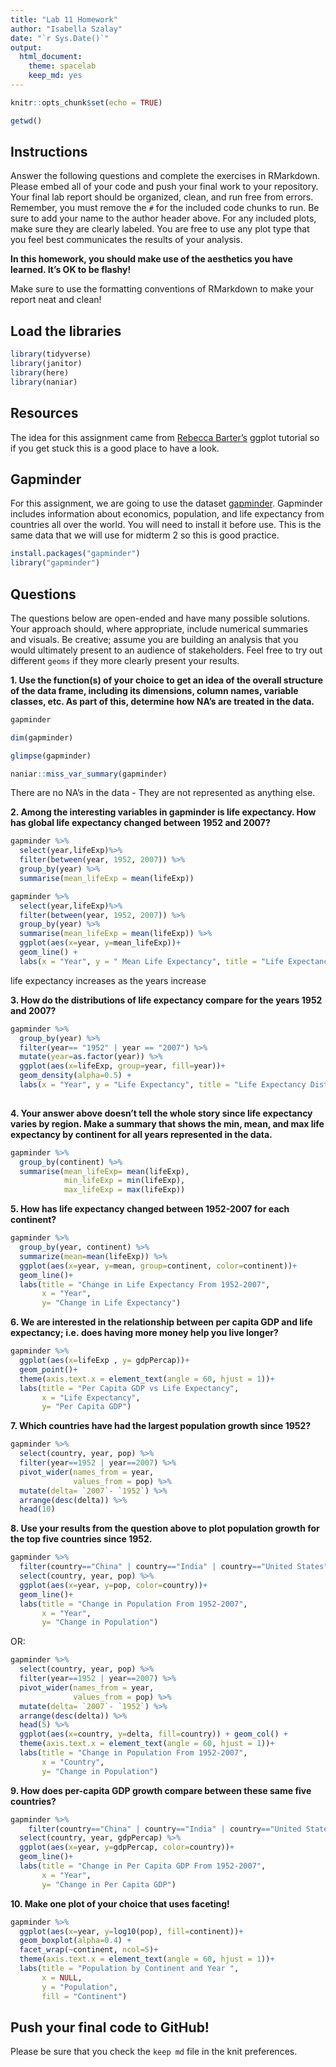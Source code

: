 ```yaml
---
title: "Lab 11 Homework"
author: "Isabella Szalay"
date: "`r Sys.Date()`"
output:
  html_document: 
    theme: spacelab
    keep_md: yes
---
```


```r
knitr::opts_chunk$set(echo = TRUE)
```

```r
getwd()
```

## Instructions
Answer the following questions and complete the exercises in RMarkdown. Please embed all of your code and push your final work to your repository. Your final lab report should be organized, clean, and run free from errors. Remember, you must remove the `#` for the included code chunks to run. Be sure to add your name to the author header above. For any included plots, make sure they are clearly labeled. You are free to use any plot type that you feel best communicates the results of your analysis.  

**In this homework, you should make use of the aesthetics you have learned. It's OK to be flashy!**

Make sure to use the formatting conventions of RMarkdown to make your report neat and clean!  

## Load the libraries
```r
library(tidyverse)
library(janitor)
library(here)
library(naniar)
``` 

## Resources
The idea for this assignment came from [Rebecca Barter's](http://www.rebeccabarter.com/blog/2017-11-17-ggplot2_tutorial/) ggplot tutorial so if you get stuck this is a good place to have a look.  

## Gapminder
For this assignment, we are going to use the dataset [gapminder](https://cran.r-project.org/web/packages/gapminder/index.html). Gapminder includes information about economics, population, and life expectancy from countries all over the world. You will need to install it before use. This is the same data that we will use for midterm 2 so this is good practice.
```r
install.packages("gapminder")
library("gapminder")
```

## Questions
The questions below are open-ended and have many possible solutions. Your approach should, where appropriate, include numerical summaries and visuals. Be creative; assume you are building an analysis that you would ultimately present to an audience of stakeholders. Feel free to try out different `geoms` if they more clearly present your results.  

**1. Use the function(s) of your choice to get an idea of the overall structure of the data frame, including its dimensions, column names, variable classes, etc. As part of this, determine how NA's are treated in the data.**  

```r
gapminder
```


```r
dim(gapminder)
```

```r
glimpse(gapminder)
```
```r
naniar::miss_var_summary(gapminder)
```

 There are no NA's in the data - They are not represented as anything else.
 
 
**2. Among the interesting variables in gapminder is life expectancy. How has global life expectancy changed between 1952 and 2007?**

```r
gapminder %>%
  select(year,lifeExp)%>%
  filter(between(year, 1952, 2007)) %>%
  group_by(year) %>%
  summarise(mean_lifeExp = mean(lifeExp))
```


```r
gapminder %>%
  select(year,lifeExp)%>%
  filter(between(year, 1952, 2007)) %>%
  group_by(year) %>%
  summarise(mean_lifeExp = mean(lifeExp)) %>%
  ggplot(aes(x=year, y=mean_lifeExp))+
  geom_line() +
  labs(x = "Year", y = " Mean Life Expectancy", title = "Life Expectancy Over Time (1952-2007)")

```
life expectancy increases as the years increase

**3. How do the distributions of life expectancy compare for the years 1952 and 2007?**


```r
gapminder %>% 
  group_by(year) %>% 
  filter(year== "1952" | year == "2007") %>%
  mutate(year=as.factor(year)) %>% 
  ggplot(aes(x=lifeExp, group=year, fill=year))+
  geom_density(alpha=0.5) +
  labs(x = "Year", y = "Life Expectancy", title = "Life Expectancy Distribution in 1952 vs 2007")
  
```




**4. Your answer above doesn't tell the whole story since life expectancy varies by region. Make a summary that shows the min, mean, and max life expectancy by continent for all years represented in the data.**


```r
gapminder %>%
  group_by(continent) %>%
  summarise(mean_lifeExp= mean(lifeExp),
            min_lifeExp = min(lifeExp),
            max_lifeExp = max(lifeExp)) 
```


**5. How has life expectancy changed between 1952-2007 for each continent?**
```r
gapminder %>% 
  group_by(year, continent) %>% 
  summarize(mean=mean(lifeExp)) %>% 
  ggplot(aes(x=year, y=mean, group=continent, color=continent))+
  geom_line()+
  labs(title = "Change in Life Expectancy From 1952-2007",
       x = "Year",
       y= "Change in Life Expectancy")
```



**6. We are interested in the relationship between per capita GDP and life expectancy; i.e. does having more money help you live longer?**

```r
gapminder %>%
  ggplot(aes(x=lifeExp , y= gdpPercap))+
  geom_point()+
  theme(axis.text.x = element_text(angle = 60, hjust = 1))+
  labs(title = "Per Capita GDP vs Life Expectancy",
       x = "Life Expectancy",
       y= "Per Capita GDP")
```



**7. Which countries have had the largest population growth since 1952?**


```r
gapminder %>% 
  select(country, year, pop) %>% 
  filter(year==1952 | year==2007) %>% 
  pivot_wider(names_from = year,
              values_from = pop) %>% 
  mutate(delta= `2007`- `1952`) %>% 
  arrange(desc(delta)) %>%
  head(10)
```



**8. Use your results from the question above to plot population growth for the top five countries since 1952.**

```r
gapminder %>% 
  filter(country=="China" | country=="India" | country=="United States" | country=="Indonesia" | country=="Brazil") %>% 
  select(country, year, pop) %>% 
  ggplot(aes(x=year, y=pop, color=country))+
  geom_line()+ 
  labs(title = "Change in Population From 1952-2007",
       x = "Year",
       y= "Change in Population")
```

OR:

```r
gapminder %>% 
  select(country, year, pop) %>% 
  filter(year==1952 | year==2007) %>% 
  pivot_wider(names_from = year,
              values_from = pop) %>% 
  mutate(delta= `2007`- `1952`) %>% 
  arrange(desc(delta)) %>%
  head(5) %>%
  ggplot(aes(x=country, y=delta, fill=country)) + geom_col() + 
  theme(axis.text.x = element_text(angle = 60, hjust = 1))+
  labs(title = "Change in Population From 1952-2007",
       x = "Country",
       y= "Change in Population")
```



**9. How does per-capita GDP growth compare between these same five countries?**

```r
gapminder %>%
    filter(country=="China" | country=="India" | country=="United States" | country=="Indonesia" | country=="Brazil") %>% 
  select(country, year, gdpPercap) %>% 
  ggplot(aes(x=year, y=gdpPercap, color=country))+
  geom_line()+ 
  labs(title = "Change in Per Capita GDP From 1952-2007",
       x = "Year",
       y= "Change in Per Capita GDP")
```



**10. Make one plot of your choice that uses faceting!**

```r
gapminder %>% 
  ggplot(aes(x=year, y=log10(pop), fill=continent))+ 
  geom_boxplot(alpha=0.4) + 
  facet_wrap(~continent, ncol=5)+
  theme(axis.text.x = element_text(angle = 60, hjust = 1))+
  labs(title = "Population by Continent and Year ",
       x = NULL,
       y = "Population",
       fill = "Continent")
```



## Push your final code to GitHub!
Please be sure that you check the `keep md` file in the knit preferences. 